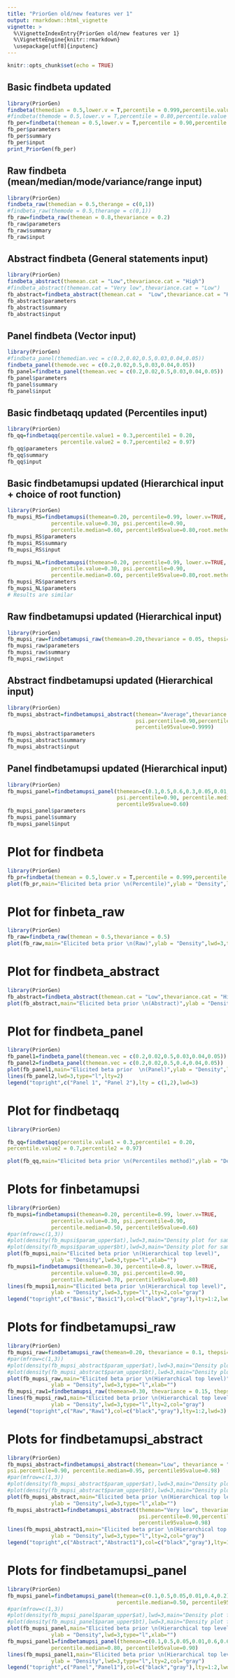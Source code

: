 ---
title: "PriorGen old/new features ver 1"
output: rmarkdown::html_vignette
vignette: >
  %\VignetteIndexEntry{PriorGen old/new features ver 1}
  %\VignetteEngine{knitr::rmarkdown}
  \usepackage[utf8]{inputenc}
---

```{r setup, include=FALSE}
knitr::opts_chunk$set(echo = TRUE)
```
\newpage
## Basic findbeta updated
```{r  include=TRUE}
library(PriorGen)
findbeta(themedian = 0.5,lower.v = T,percentile = 0.999,percentile.value = 0.999)
#findbeta(themode = 0.5,lower.v = T,percentile = 0.80,percentile.value = 0.95)
fb_per=findbeta(themean = 0.5,lower.v = T,percentile = 0.90,percentile.value = 0.95)
fb_per$parameters
fb_per$summary
fb_per$input
print_PriorGen(fb_per)
```
\newpage
## Raw findbeta (mean/median/mode/variance/range input)
```{r include=TRUE}
library(PriorGen)
findbeta_raw(themedian = 0.5,therange = c(0,1))
#findbeta_raw(themode = 0.5,therange = c(0,1))
fb_raw=findbeta_raw(themean = 0.8,thevariance = 0.2)
fb_raw$parameters
fb_raw$summary
fb_raw$input
```
\newpage
## Abstract findbeta (General statements input)
```{r  include=TRUE}
library(PriorGen)
findbeta_abstract(themean.cat = "Low",thevariance.cat = "High") 
#findbeta_abstract(themean.cat = "Very low",thevariance.cat = "Low") 
fb_abstract=findbeta_abstract(themean.cat =  "Low",thevariance.cat = "High")
fb_abstract$parameters
fb_abstract$summary
fb_abstract$input
```
\newpage
## Panel findbeta (Vector input)
```{r  include=TRUE}
library(PriorGen)
#findbeta_panel(themedian.vec = c(0.2,0.02,0.5,0.03,0.04,0.05)) 
findbeta_panel(themode.vec = c(0.2,0.02,0.5,0.03,0.04,0.05)) 
fb_panel=findbeta_panel(themean.vec = c(0.2,0.02,0.5,0.03,0.04,0.05)) 
fb_panel$parameters
fb_panel$summary
fb_panel$input
```
\newpage
## Basic findbetaqq updated (Percentiles input)
```{r  include=TRUE}
library(PriorGen)
fb_qq=findbetaqq(percentile.value1 = 0.3,percentile1 = 0.20,
                 percentile.value2 = 0.7,percentile2 = 0.97) 
fb_qq$parameters
fb_qq$summary
fb_qq$input
```
\newpage
## Basic findbetamupsi updated (Hierarchical input  + choice of root function)
```{r  include=TRUE}
library(PriorGen)
fb_mupsi_RS=findbetamupsi(themean=0.20, percentile=0.99, lower.v=TRUE,
              percentile.value=0.30, psi.percentile=0.90,
              percentile.median=0.60, percentile95value=0.80,root.method="multiroot")
fb_mupsi_RS$parameters
fb_mupsi_RS$summary
fb_mupsi_RS$input

fb_mupsi_NL=findbetamupsi(themean=0.20, percentile=0.99, lower.v=TRUE,
              percentile.value=0.30, psi.percentile=0.90,
              percentile.median=0.60, percentile95value=0.80,root.method="nleqslv")
fb_mupsi_RS$parameters
fb_mupsi_NL$parameters
# Results are similar

```
\newpage
## Raw findbetamupsi updated (Hierarchical input)
```{r  include=TRUE}
library(PriorGen)
fb_mupsi_raw=findbetamupsi_raw(themean=0.20,thevariance = 0.05, thepsi=0.15)
fb_mupsi_raw$parameters
fb_mupsi_raw$summary
fb_mupsi_raw$input
```
\newpage
## Abstract findbetamupsi updated (Hierarchical input)
```{r  include=TRUE}
library(PriorGen)
fb_mupsi_abstract=findbetamupsi_abstract(themean="Average",thevariance = "Very high", 
                                         psi.percentile=0.90,percentile.median=0.999,
                                         percentile95value=0.9999)
fb_mupsi_abstract$parameters
fb_mupsi_abstract$summary
fb_mupsi_abstract$input
```
\newpage
## Panel findbetamupsi updated (Hierarchical input)
```{r  include=TRUE}
library(PriorGen)
fb_mupsi_panel=findbetamupsi_panel(themean=c(0.1,0.5,0.6,0.3,0.05,0.01,0.3), 
                                   psi.percentile=0.90, percentile.median=0.50,
                                   percentile95value=0.60)
fb_mupsi_panel$parameters
fb_mupsi_panel$summary
fb_mupsi_panel$input

```
\newpage 
# Plot for findbeta
```{r  fig.align='center', out.width = "500px", dpi=300, include=TRUE}
library(PriorGen)
fb_pr=findbeta(themean = 0.5,lower.v = T,percentile = 0.999,percentile.value = 0.999) 
plot(fb_pr,main="Elicited beta prior \n(Percentile)",ylab = "Density",lwd=3,type="l",xlab="")
```
\newpage
# Plot for finbeta_raw
```{r  fig.align='center', out.width = "500px", dpi=300, include=TRUE}
library(PriorGen)
fb_raw=findbeta_raw(themean = 0.5,thevariance = 0.5) 
plot(fb_raw,main="Elicited beta prior \n(Raw)",ylab = "Density",lwd=3,type="l",xlab="")
```
\newpage
# Plot for findbeta_abstract
```{r  fig.align='center', out.width = "500px", dpi=300, include=TRUE}
library(PriorGen)
fb_abstract=findbeta_abstract(themean.cat = "Low",thevariance.cat = "High") 
plot(fb_abstract,main="Elicited beta prior \n(Abstract)",ylab = "Density",lwd=3,type="l",xlab="")
```
\newpage

# Plot for findbeta_panel
```{r  fig.align='center', out.width = "500px", dpi=300, include=TRUE}
library(PriorGen)
fb_panel1=findbeta_panel(themean.vec = c(0.2,0.02,0.5,0.03,0.04,0.05)) 
fb_panel2=findbeta_panel(themean.vec = c(0.2,0.02,0.5,0.4,0.04,0.05)) 
plot(fb_panel1,main="Elicited beta prior  \n(Panel)",ylab = "Density",lwd=3,type="l",xlab="")
lines(fb_panel2,lwd=3,type="l",lty=2)
legend("topright",c("Panel 1", "Panel 2"),lty = c(1,2),lwd=3)
```
\newpage

# Plot for findbetaqq
```{r  fig.align='center', out.width = "500px", dpi=300, include=TRUE}
library(PriorGen)

fb_qq=findbetaqq(percentile.value1 = 0.3,percentile1 = 0.20,
percentile.value2 = 0.7,percentile2 = 0.97) 

plot(fb_qq,main="Elicited beta prior \n(Percentiles method)",ylab = "Density",lwd=3,type="l",xlab="")
```
\newpage

# Plots for finbetamupsi
```{r  fig.align='center', out.width = "500px", dpi=300, include=TRUE}
library(PriorGen)
fb_mupsi=findbetamupsi(themean=0.20, percentile=0.99, lower.v=TRUE,
              percentile.value=0.30, psi.percentile=0.90,
              percentile.median=0.50, percentile95value=0.60)
#par(mfrow=c(1,3))
#plot(density(fb_mupsi$param_upper$at),lwd=3,main="Density plot for samples of a=mu*psi") # 
#plot(density(fb_mupsi$param_upper$bt),lwd=3,main="Density plot for samples of b=mu*(1-psi)") # 
plot(fb_mupsi,main="Elicited beta prior \n(Hierarchical top level)",
              ylab = "Density",lwd=3,type="l",xlab="")
fb_mupsi1=findbetamupsi(themean=0.30, percentile=0.8, lower.v=TRUE,
              percentile.value=0.30, psi.percentile=0.90,
              percentile.median=0.70, percentile95value=0.80)
lines(fb_mupsi1,main="Elicited beta prior \n(Hierarchical top level)",
              ylab = "Density",lwd=3,type="l",lty=2,col="gray")
legend("topright",c("Basic","Basic1"),col=c("black","gray"),lty=1:2,lwd=3)

```
\newpage

# Plots for findbetamupsi_raw
```{r  fig.align='center', out.width = "500px", dpi=300, include=TRUE}
library(PriorGen)
fb_mupsi_raw=findbetamupsi_raw(themean=0.20, thevariance = 0.1, thepsi=0.15)
#par(mfrow=c(1,3))
#plot(density(fb_mupsi_abstract$param_upper$at),lwd=3,main="Density plot for samples of a=mu*psi") # 
#plot(density(fb_mupsi_abstract$param_upper$bt),lwd=3,main="Density plot for samples of b=mu*(1-psi)") # 
plot(fb_mupsi_raw,main="Elicited beta prior \n(Hierarchical top level)",
              ylab = "Density",lwd=3,type="l",xlab="")
fb_mupsi_raw1=findbetamupsi_raw(themean=0.30, thevariance = 0.15, thepsi=0.15)
lines(fb_mupsi_raw1,main="Elicited beta prior \n(Hierarchical top level)",
              ylab = "Density",lwd=3,type="l",lty=2,col="gray")
legend("topright",c("Raw","Raw1"),col=c("black","gray"),lty=1:2,lwd=3)
```
\newpage

# Plots for findbetamupsi_abstract
```{r  fig.align='center', out.width = "500px", dpi=300, include=TRUE}
library(PriorGen)
fb_mupsi_abstract=findbetamupsi_abstract(themean="Low", thevariance = "High", 
psi.percentile=0.90, percentile.median=0.95, percentile95value=0.98)
#par(mfrow=c(1,3))
#plot(density(fb_mupsi_abstract$param_upper$at),lwd=3,main="Density plot for samples of a=mu*psi") # 
#plot(density(fb_mupsi_abstract$param_upper$bt),lwd=3,main="Density plot for samples of b=mu*(1-psi)") # 
plot(fb_mupsi_abstract,main="Elicited beta prior \n(Hierarchical top level)",
              ylab = "Density",lwd=3,type="l",xlab="")
fb_mupsi_abstract1=findbetamupsi_abstract(themean="Very low", thevariance = "Average",
                                          psi.percentile=0.90,percentile.median=0.95, 
                                          percentile95value=0.98)
lines(fb_mupsi_abstract1,main="Elicited beta prior \n(Hierarchical top level)",
              ylab = "Density",lwd=3,type="l",lty=2,col="gray")
legend("topright",c("Abstract","Abstract1"),col=c("black","gray"),lty=1:2,lwd=3)

```
\newpage

# Plots for findbetamupsi_panel
```{r  fig.align='center', out.width = "500px", dpi=300, include=TRUE}
library(PriorGen)
fb_mupsi_panel=findbetamupsi_panel(themean=c(0.1,0.5,0.05,0.01,0.4,0.2), psi.percentile=0.90,
                                   percentile.median=0.50, percentile95value=0.60)
#par(mfrow=c(1,3))
#plot(density(fb_mupsi_panel$param_upper$at),lwd=3,main="Density plot for samples of a=mu*psi") # 
#plot(density(fb_mupsi_panel$param_upper$bt),lwd=3,main="Density plot for samples of b=mu*(1-psi)") # 
plot(fb_mupsi_panel,main="Elicited beta prior \n(Hierarchical top level)",
              ylab = "Density",lwd=3,type="l",xlab="")
fb_mupsi_panel1=findbetamupsi_panel(themean=c(0.1,0.5,0.05,0.01,0.6,0.65), psi.percentile=0.90,
              percentile.median=0.80, percentile95value=0.90)
lines(fb_mupsi_panel1,main="Elicited beta prior \n(Hierarchical top level)",
              ylab = "Density",lwd=3,type="l",lty=2,col="gray")
legend("topright",c("Panel","Panel1"),col=c("black","gray"),lty=1:2,lwd=3)

```